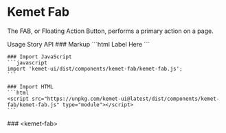 
<Meta of={stories} />

# Kemet Fab

The FAB, or Floating Action Button, performs a primary action on a page.

<kemet-tabs panel-effect="stacked" divider>
  <kemet-tab slot="tab">Usage</kemet-tab>
  <kemet-tab slot="tab">Story</kemet-tab>
  <kemet-tab slot="tab">API</kemet-tab>
  <kemet-tab-panel slot="panel">
    ### Markup
    ```html
    <kemet-fab>
      <kemet-icon slot="icon" icon="[chose-an-icon]"></kemet-icon>
      Label Here
    </kemet-fab>
    ```

    ### Import JavaScript
    ```javascript
    import 'kemet-ui/dist/components/kemet-fab/kemet-fab.js';
    ```

    ### Import HTML
    ```html
    <script src="https://unpkg.com/kemet-ui@latest/dist/components/kemet-fab/kemet-fab.js" type="module"></script>
    ```
  </kemet-tab-panel>
  <kemet-tab-panel slot="panel">
    <Canvas of={stories.Standard}  />
    <Controls of={stories.Standard} />
  </kemet-tab-panel>
  <kemet-tab-panel slot="panel">
    ### &lt;kemet-fab&gt;
    <ArgTypes of="kemet-fab" />
  </kemet-tab-panel>
</kemet-tabs>
